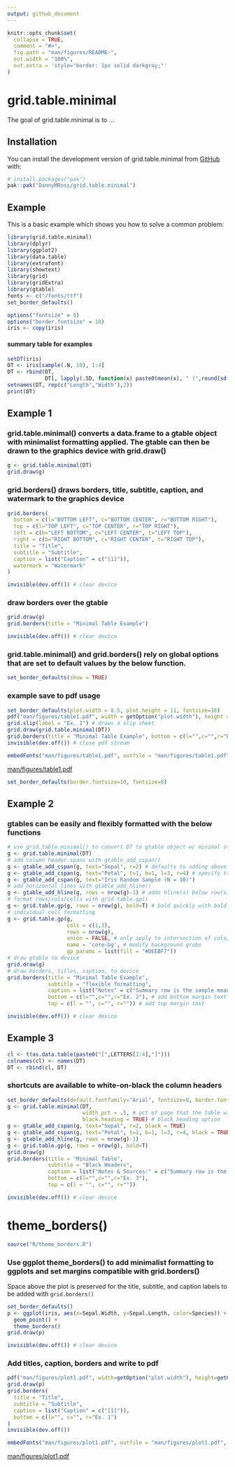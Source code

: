 ```yaml
---
output: github_document
---
```


<!-- README.md is generated from README.Rmd. Please edit that file -->

```r
knitr::opts_chunk$set(
  collapse = TRUE,
  comment = "#>",
  fig.path = "man/figures/README-",
  out.width = "100%",
  out.extra = 'style="border: 1px solid darkgray;"'
)
```

# grid.table.minimal

<!-- badges: start -->
<!-- badges: end -->

The goal of grid.table.minimal is to ...

## Installation

You can install the development version of grid.table.minimal from [GitHub](https://github.com/) with:

``` r
# install.packages("pak")
pak::pak("DannyMRoss/grid.table.minimal")
```

## Example

This is a basic example which shows you how to solve a common problem:

```r
library(grid.table.minimal)
library(dplyr)
library(ggplot2)
library(data.table)
library(extrafont)
library(showtext)
library(grid)
library(gridExtra)
library(gtable)
fonts <- c("/fonts/ttf")
set_border_defaults()
```

```r
options("fontsize" = 8)
options("border.fontsize" = 10)
iris <- copy(iris)
```

#### summary table for examples
```r
setDT(iris)
DT <- iris[sample(.N, 10), 1:4]
DT <- rbind(DT, 
            DT[, lapply(.SD, function(x) paste0(mean(x), " (",round(sd(x),2),")"))])
setnames(DT, rep(c("Length","Width"),2))
print(DT)
```

## Example 1
### grid.table.minimal() converts a data.frame to a gtable object with minimalist formatting applied. The gtable can then be drawn to the graphics device with grid.draw()
```r
g <- grid.table.minimal(DT)
grid.draw(g)
```

### grid.borders() draws borders, title, subtitle, caption, and watermark to the graphics device
```r
grid.borders(
  bottom = c(l="BOTTOM LEFT", c="BOTTOM CENTER", r="BOTTOM RIGHT"), 
  top = c(l="TOP LEFT", c="TOP CENTER", r="TOP RIGHT"),
  left = c(b="LEFT BOTTOM", c="LEFT CENTER", t="LEFT TOP"),
  right = c(b="RIGHT BOTTOM", c="RIGHT CENTER", t="RIGHT TOP"),
  title = "Title",
  subtitle = "Subtitle",
  caption = list("Caption" = c("[1]")),
  watermark = "Watermark"
)
```

```r
invisible(dev.off()) # clear device
```

### draw borders over the gtable
```r
grid.draw(g)
grid.borders(title = "Minimal Table Example")
```

```r
invisible(dev.off()) # clear device
```

### grid.table.minimal() and grid.borders() rely on global options that are set to default values by the below function.
```r
set_border_defaults(show = TRUE)
```

### example save to pdf usage
```r
set_border_defaults(plot.width = 8.5, plot.height = 11, fontsize=16)
pdf("man/figures/table1.pdf", width = getOption("plot.width"), height = getOption("plot.height")) # start pdf stream
grid.slip(label = "Ex. 1") # draws a slip sheet
grid.draw(grid.table.minimal(DT))
grid.borders(title = "Minimal Table Example", bottom = c(l="",c="",r="Ex. 1"))
invisible(dev.off()) # close pdf stream
```

```r
embedFonts("man/figures/table1.pdf", outfile = "man/figures/table1.pdf", fontpaths = fonts) # in case user does not have fonts installed
```

[man/figures/table1.pdf](man/figures/table1.pdf)

```r
set_border_defaults(border.fontsize=10, fontsize=8)
```

## Example 2
### gtables can be easily and flexibly formatted with the below functions
```r
# use grid.table.minimal() to convert DT to gtable object w/ minimal styling applied
g <- grid.table.minimal(DT)
# add column header spans with gtable_add_cspan()
g <- gtable_add_cspan(g, text="Sepal", r=2) # defaults to adding above 
g <- gtable_add_cspan(g, text="Petal", t=1, b=1, l=3, r=4) # specify t=b=1 to add to the existing top row
g <- gtable_add_cspan(g, text="Iris Random Sample (N = 10)")
# add horizontal lines with gtable_add_hline()
g <- gtable_add_hline(g, rows = nrow(g)-1) # adds hline(s) below row(s)
# format rows/cols/cells with grid.table.gp()
g <- grid.table.gp(g, rows = nrow(g), bold=T) # bold quickly with bold parameter
# individual cell formatting
g <- grid.table.gp(g, 
                   cols = c(1,3), 
                   rows = nrow(g), 
                   union = FALSE, # only apply to intersection of cols/rows
                   name = 'core-bg', # modify background grobs
                   gp_params = list(fill = "#DEEBF7"))
# draw gtable to device
grid.draw(g)
# draw borders, titles, caption, to device
grid.borders(title = "Minimal Table Example",
             subtitle = "flexible formatting",
             caption = list("Notes" = c("Summary row is the sample mean (sd).")),
             bottom = c(l="",c="",r="Ex. 2"), # add bottom margin text
             top = c(l = "", c="", r="")) # add top margin text
```

```r
invisible(dev.off()) # clear device
```

## Example 3
```r
cl <- t(as.data.table(paste0("[",LETTERS[1:4],"]")))
colnames(cl) <- names(DT)
DT <- rbind(cl, DT)
```
### shortcuts are available to white-on-black the column headers
```r
set_border_defaults(default.fontfamily="Arial", fontsize=8, border.fontsize=10) # change default font and fontsize
g <- grid.table.minimal(DT, 
                        width_pct = .5, # pct of page that the table will take up
                        black.heading = TRUE) # black heading option
g <- gtable_add_cspan(g, text="Sepal", r=2, black = TRUE) 
g <- gtable_add_cspan(g, text="Petal", t=1, b=1, l=3, r=4, black = TRUE)
g <- gtable_add_hline(g, rows = nrow(g)-1)
g <- grid.table.gp(g, rows = nrow(g), bold=T)
grid.draw(g)
grid.borders(title = "Minimal Table",
             subtitle = "Black Headers",
             caption = list("Notes & Sources:" = c("Summary row is the sample mean (sd).")),
             bottom = c(l="",c="",r="Ex. 3"),
             top = c(l = "", c="", r=""))
```

```r
invisible(dev.off()) # clear device
```

# theme_borders()
```r
source("R/theme_borders.R")
```
### Use ggplot theme_borders() to add minimalist formatting to ggplots and set margins compatible with grid.borders()
Space above the plot is preserved for the title, subtitle, and caption labels to be added with `grid.borders()`
```r
set_border_defaults()
p <- ggplot(iris, aes(x=Sepal.Width, y=Sepal.Length, color=Species)) + 
  geom_point() + 
  theme_borders()
grid.draw(p)
```

```r
invisible(dev.off()) # clear device
```

### Add titles, caption, borders and write to pdf
```r
pdf("man/figures/plot1.pdf", width=getOption("plot.width"), height=getOption("plot.height"))
grid.draw(p)
grid.borders(
  title = "Title",
  subtitle = "Subtitle",
  caption = list("Caption" = c("[1]")),
  bottom = c(l="", c="", r="Ex. 1")
)
invisible(dev.off())
```

```r
embedFonts("man/figures/plot1.pdf", outfile = "man/figures/plot1.pdf", fontpaths = fonts)
```

[man/figures/plot1.pdf](man/figures/plot1.pdf)


